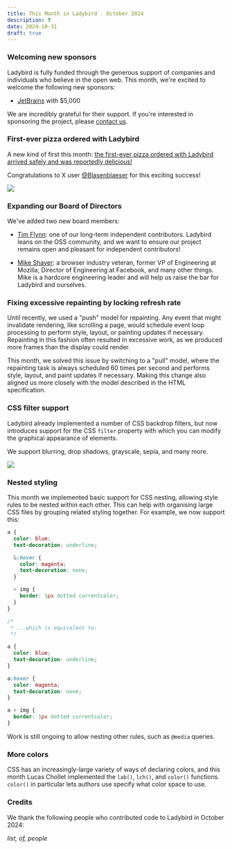 ```yaml
---
title: This Month in Ladybird - October 2024
description: ?
date: 2024-10-31
draft: true
---
```


### Welcoming new sponsors

Ladybird is fully funded through the generous support of companies and individuals who believe in the open web. This month, we're excited to welcome the following new sponsors:

- [JetBrains](https://www.jetbrains.com) with $5,000

We are incredibly grateful for their support. If you're interested in sponsoring the project, please [contact us](mailto:contact@ladybird.org).

### First-ever pizza ordered with Ladybird

A new kind of first this month: [the first-ever pizza ordered with Ladybird arrived safely and was reportedly delicious!](https://x.com/awesomekling/status/1846607417343463524)

Congratulations to X user [@Blasenblaeser](https://x.com/Blasenblaeser) for this exciting success!

![](/assets/img/newsletter-oct-2024-pizza.png)

### Expanding our Board of Directors

We've added two new board members:

- [Tim Flynn](https://ladybird.org/posts/tim-flynn-joins-board/): one of our long-term independent contributors. Ladybird leans on the OSS community, and we want to ensure our project remains open and pleasant for independent contributors!

- [Mike Shaver](https://ladybird.org/posts/mike-shaver-joins-board/): a browser industry veteran, former VP of Engineering at Mozilla, Director of Engineering at Facebook, and many other things. Mike is a hardcore engineering leader and will help us raise the bar for Ladybird and ourselves.

### Fixing excessive repainting by locking refresh rate

Until recently, we used a "push" model for repainting. Any event that might invalidate rendering, like scrolling a page, would schedule event loop processing to perform style, layout, or painting updates if necessary. Repainting in this fashion often resulted in excessive work, as we produced more frames than the display could render.

This month, we solved this issue by switching to a "pull" model, where the repainting task is always scheduled 60 times per second and performs style, layout, and paint updates if necessary. Making this change also aligned us more closely with the model described in the HTML specification.

### CSS filter support

Ladybird already implemented a number of CSS backdrop filters, but now introduces support for the CSS `filter` property with which you can modify the graphical appearance of elements.

We support blurring, drop shadows, grayscale, sepia, and many more.

![](/assets/img/newsletter-oct-2024-css-filter.png)

### Nested styling

This month we implemented basic support for CSS nesting, allowing style rules to be nested within each other.
This can help with organising large CSS files by grouping related styling together.
For example, we now support this:

```css
a {
  color: blue;
  text-decoration: underline;

  &:hover {
    color: magenta;
    text-decoration: none;
  }

  > img {
    border: 1px dotted currentcolor;
  }
}

/*
 * ...which is equivalent to:
 */

a {
  color: blue;
  text-decoration: underline;
}

a:hover {
  color: magenta;
  text-decoration: none;
}

a > img {
  border: 1px dotted currentcolor;
}
```

Work is still ongoing to allow nesting other rules, such as `@media` queries.

### More colors

CSS has an increasingly-large variety of ways of declaring colors, and this month Lucas Chollet implemented the
`lab()`, `lch()`, and `color()` functions. `color()` in particular lets authors use specify what color space to use.

### Credits

We thank the following people who contributed code to Ladybird in October 2024:

_list, of, people_
